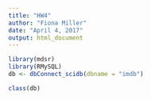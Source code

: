---
title: "HW4"
author: "Fiona Miller"
date: "April 4, 2017"
output: html_document
---
```{r}
library(mdsr)
library(RMySQL)
db <- dbConnect_scidb(dbname = "imdb")
```

```{r}
class(db)
```

